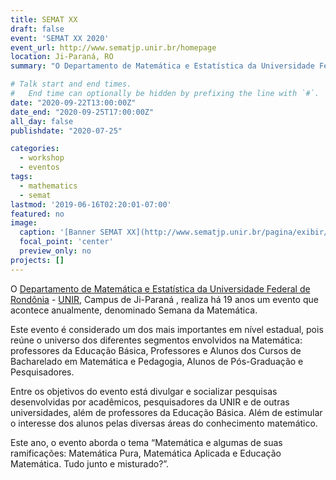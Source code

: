 ```yaml
---
title: SEMAT XX 
draft: false
event: 'SEMAT XX 2020'
event_url: http://www.sematjp.unir.br/homepage
location: Ji-Paraná, RO
summary: "O Departamento de Matemática e Estatística da Universidade Federal de Rondônia - UNIR, Campus de Ji-Paraná, realiza há 19 anos um evento que acontece anualmente, denominado Semana da Matemática."

# Talk start and end times.
#   End time can optionally be hidden by prefixing the line with `#`.
date: "2020-09-22T13:00:00Z"
date_end: "2020-09-25T17:00:00Z"
all_day: false
publishdate: "2020-07-25"

categories:
  - workshop
  - eventos
tags:
  - mathematics
  - semat
lastmod: '2019-06-16T02:20:01-07:00'
featured: no
image:
  caption: '[Banner SEMAT XX](http://www.sematjp.unir.br/pagina/exibir/12679)'
  focal_point: 'center'
  preview_only: no
projects: []
---
```


O [Departamento de Matemática e Estatística da Universidade Federal de Rondônia](http://www.dmejp.unir.br/) - [UNIR](https://www.unir.br/), Campus de Ji-Paraná , realiza há 19 anos um evento que acontece anualmente, denominado Semana da Matemática.

Este evento é considerado um dos mais importantes em nível estadual, pois reúne o universo dos diferentes segmentos envolvidos na Matemática: professores da Educação Básica, Professores e Alunos dos Cursos de Bacharelado em Matemática e Pedagogia, Alunos de Pós-Graduação e Pesquisadores.

Entre os objetivos do evento está divulgar e socializar pesquisas desenvolvidas por acadêmicos, pesquisadores da UNIR e de outras universidades, além de professores da Educação Básica. Além de estimular o interesse dos alunos pelas diversas áreas do conhecimento matemático.

Este ano, o evento aborda o tema “Matemática e algumas de suas ramificações: Matemática Pura, Matemática Aplicada e Educação Matemática. Tudo junto e misturado?”.